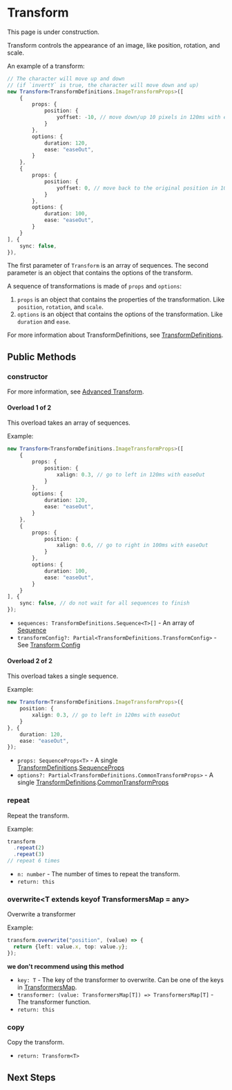 
# Transform

<Callout type="warning" emoji="⚠️">
    This page is under construction.
</Callout>

Transform controls the appearance of an image, like position, rotation, and scale.

An example of a transform:

```typescript
// The character will move up and down
// (if `invertY` is true, the character will move down and up)
new Transform<TransformDefinitions.ImageTransformProps>([
    {
        props: {
            position: {
                yoffset: -10, // move down/up 10 pixels in 120ms with easeOut
            }
        },
        options: {
            duration: 120,
            ease: "easeOut",
        }
    },
    {
        props: {
            position: {
                yoffset: 0, // move back to the original position in 100ms with easeOut
            }
        },
        options: {
            duration: 100,
            ease: "easeOut",
        }
    }
], {
    sync: false,
}),
```

The first parameter of `Transform` is an array of sequences. The second parameter is an object that contains the options of the transform. 

A sequence of transformations is made of `props` and `options`:

1. `props` is an object that contains the properties of the transformation. Like `position`, `rotation`, and `scale`.
2. `options` is an object that contains the options of the transformation. Like `duration` and `ease`.

For more information about TransformDefinitions, see [TransformDefinitions](../types/TransformDefinitions).

## Public Methods

### constructor

For more information, see [Advanced Transform](./advanced-transform).

#### Overload 1 of 2

This overload takes an array of sequences.

Example: 
    
```typescript
new Transform<TransformDefinitions.ImageTransformProps>([
    {
        props: {
            position: {
                xalign: 0.3, // go to left in 120ms with easeOut
            }
        },
        options: {
            duration: 120,
            ease: "easeOut",
        }
    },
    {
        props: {
            position: {
                xalign: 0.6, // go to right in 100ms with easeOut
            }
        },
        options: {
            duration: 100,
            ease: "easeOut",
        }
    }
], {
    sync: false, // do not wait for all sequences to finish
});
```

- `sequences: TransformDefinitions.Sequence<T>[]` - An array of [Sequence](./advanced-transform#sequence)
- `transformConfig?: Partial<TransformDefinitions.TransformConfig>` - See [Transform Config](./advanced-transform#transform-config)

#### Overload 2 of 2

This overload takes a single sequence.

Example: 
    
```typescript
new Transform<TransformDefinitions.ImageTransformProps>({
    position: {
        xalign: 0.3, // go to left in 120ms with easeOut
    }
}, {
    duration: 120,
    ease: "easeOut",
});
```

- `props: SequenceProps<T>` - A single [TransformDefinitions](../types/TransformDefinitions).[SequenceProps](../types/TransformDefinitions#SequenceProps)
- `options?: Partial<TransformDefinitions.CommonTransformProps>` - A single [TransformDefinitions](../types/TransformDefinitions).[CommonTransformProps](../types/TransformDefinitions#CommonTransformProps)

### repeat

Repeat the transform.

Example: 
    
```typescript
transform
  .repeat(2)
  .repeat(3)
// repeat 6 times
```

- `n: number` - The number of times to repeat the transform.
- `return: this`

### overwrite\<T extends keyof TransformersMap = any\>

Overwrite a transformer

Example: 

```typescript
transform.overwrite("position", (value) => {
  return {left: value.x, top: value.y};
});
```

**we don't recommend using this method**

- `key: T` - The key of the transformer to overwrite. Can be one of the keys in [TransformersMap](../types/TransformersMap).
- `transformer: (value: TransformersMap[T]) => TransformersMap[T]` - The transformer function.
- `return: this`

### copy

Copy the transform.

- `return: Transform<T>`

## Next Steps

<Cards num={1}>
    <Cards.Card
        title="Advanced Transform"
        description="Advanced Transform"
        href="./advanced-transform"
        arrow
    />
</Cards>
